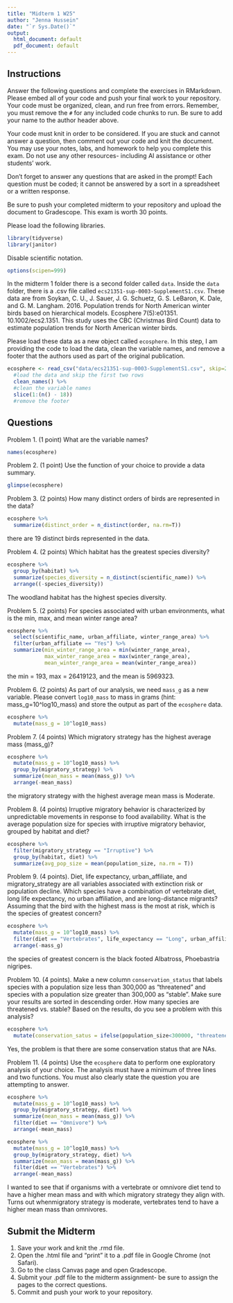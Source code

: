 ```yaml
---
title: "Midterm 1 W25"
author: "Jenna Hussein"
date: "`r Sys.Date()`"
output:
  html_document: default
  pdf_document: default
---
```


## Instructions
Answer the following questions and complete the exercises in RMarkdown. Please embed all of your code and push your final work to your repository. Your code must be organized, clean, and run free from errors. Remember, you must remove the `#` for any included code chunks to run. Be sure to add your name to the author header above. 

Your code must knit in order to be considered. If you are stuck and cannot answer a question, then comment out your code and knit the document. You may use your notes, labs, and homework to help you complete this exam. Do not use any other resources- including AI assistance or other students' work.  

Don't forget to answer any questions that are asked in the prompt! Each question must be coded; it cannot be answered by a sort in a spreadsheet or a written response.  

Be sure to push your completed midterm to your repository and upload the document to Gradescope. This exam is worth 30 points. 

Please load the following libraries.
```r
library(tidyverse)
library(janitor)
```

Disable scientific notation.
```r
options(scipen=999)
```

In the midterm 1 folder there is a second folder called `data`. Inside the `data` folder, there is a .csv file called `ecs21351-sup-0003-SupplementS1.csv`. These data are from Soykan, C. U., J. Sauer, J. G. Schuetz, G. S. LeBaron, K. Dale, and G. M. Langham. 2016. Population trends for North American winter birds based on hierarchical models. Ecosphere 7(5):e01351. 10.1002/ecs2.1351. This study uses the CBC (Christmas Bird Count) data to estimate population trends for North American winter birds.  

Please load these data as a new object called `ecosphere`. In this step, I am providing the code to load the data, clean the variable names, and remove a footer that the authors used as part of the original publication.
```r
ecosphere <- read_csv("data/ecs21351-sup-0003-SupplementS1.csv", skip=2) %>%
  #load the data and skip the first two rows
  clean_names() %>%
  #clean the variable names
  slice(1:(n() - 18)) 
  #remove the footer
```

## Questions
Problem 1. (1 point) What are the variable names?
```r
names(ecosphere)
```

Problem 2. (1 point) Use the function of your choice to provide a data summary.

```r
glimpse(ecosphere)
```


Problem 3. (2 points) How many distinct orders of birds are represented in the data?

```r
ecosphere %>% 
  summarize(distinct_order = n_distinct(order, na.rm=T))
```
there are 19 distinct birds represented in the data.

Problem 4. (2 points) Which habitat has the greatest species diversity?

```r
ecosphere %>%
  group_by(habitat) %>% 
  summarize(species_diversity = n_distinct(scientific_name)) %>% 
  arrange((-species_diversity))
```
The woodland habitat has the highest species diversity.

Problem 5. (2 points) For species associated with urban environments, what is the min, max, and mean winter range area?
```r
ecosphere %>% 
  select(scientific_name, urban_affiliate, winter_range_area) %>% 
  filter(urban_affiliate == "Yes") %>% 
  summarize(min_winter_range_area = min(winter_range_area),
            max_winter_range_area = max(winter_range_area),
            mean_winter_range_area = mean(winter_range_area))
```
the min = 193, max = 26419123, and the mean is 5969323.

Problem 6. (2 points) As part of our analysis, we need `mass_g` as a new variable. Please convert `log10_mass` to mass in grams (hint: mass_g=10^log10_mass) and store the output as part of the `ecosphere` data.

```r
ecosphere %>% 
  mutate(mass_g = 10^log10_mass)
```

Problem 7. (4 points) Which migratory strategy has the highest average mass (mass_g)?  
```r
ecosphere %>%
  mutate(mass_g = 10^log10_mass) %>% 
  group_by(migratory_strategy) %>% 
  summarize(mean_mass = mean(mass_g)) %>% 
  arrange(-mean_mass)
```
the migratory strategy with the highest average mean mass is Moderate.

Problem 8. (4 points) Irruptive migratory behavior is characterized by unpredictable movements in response to food availability. What is the average population size for species with irruptive migratory behavior, grouped by habitat and diet?

```r
ecosphere %>% 
  filter(migratory_strategy == "Irruptive") %>% 
  group_by(habitat, diet) %>% 
  summarize(avg_pop_size = mean(population_size, na.rm = T))
```

Problem 9. (4 points). Diet, life expectancy, urban_affiliate, and migratory_strategy are all variables associated with extinction risk or population decline. Which species have a combination of vertebrate diet, long life expectancy, no urban affiliation, and are long-distance migrants? Assuming that the bird with the highest mass is the most at risk, which is the species of greatest concern?  

```r
ecosphere %>% 
  mutate(mass_g = 10^log10_mass) %>% 
  filter(diet == "Vertebrates", life_expectancy == "Long", urban_affiliate == "No", migratory_strategy == "Long") %>% 
  arrange(-mass_g)
```
the species of greatest concern is the black footed Albatross, Phoebastria nigripes.

Problem 10. (4 points). Make a new column `conservation_status` that labels species with a population size less than 300,000 as "threatened" and species with a population size greater than 300,000 as "stable". Make sure your results are sorted in descending order. How many species are threatened vs. stable? Based on the results, do you see a problem with this analysis?  
```r
ecosphere %>% 
  mutate(conservation_satus = ifelse(population_size<300000, "threatened", "stable"))
```
Yes, the problem is that there are some conservation status that are NAs.

Problem 11. (4 points) Use the `ecosphere` data to perform one exploratory analysis of your choice. The analysis must have a minimum of three lines and two functions. You must also clearly state the question you are attempting to answer.
```r
ecosphere %>% 
  mutate(mass_g = 10^log10_mass) %>% 
  group_by(migratory_strategy, diet) %>% 
  summarize(mean_mass = mean(mass_g)) %>% 
  filter(diet == "Omnivore") %>% 
  arrange(-mean_mass)
```
```r
ecosphere %>% 
  mutate(mass_g = 10^log10_mass) %>% 
  group_by(migratory_strategy, diet) %>% 
  summarize(mean_mass = mean(mass_g)) %>% 
  filter(diet == "Vertebrates") %>% 
  arrange(-mean_mass)
```
I wanted to see that if organisms with a vertebrate or omnivore diet tend to have a higher mean mass and with which migratory strategy they align with. Turns out whenmigratory strategy is moderate, vertebrates tend to have a higher mean mass than omnivores.

## Submit the Midterm
1. Save your work and knit the .rmd file.  
2. Open the .html file and "print" it to a .pdf file in Google Chrome (not Safari).    
3. Go to the class Canvas page and open Gradescope.  
4. Submit your .pdf file to the midterm assignment- be sure to assign the pages to the correct questions.  
5. Commit and push your work to your repository. 